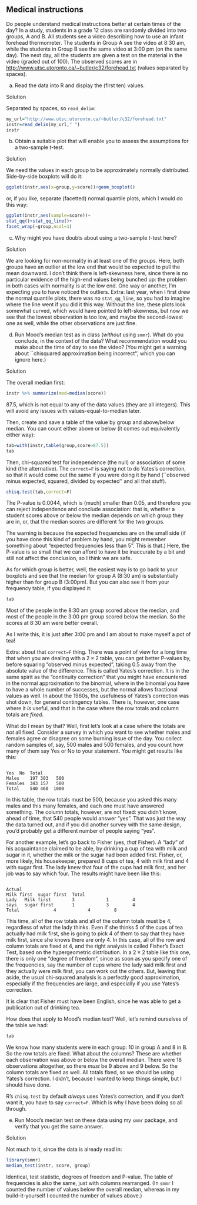 ##  Medical instructions


 Do people understand medical instructions better at certain
times of the day? In a study, students in a grade 12 class are
randomly divided into two groups, A and B. All students see a video
describing how to use an infant forehead thermometer. The students in
Group A see the video at 8:30 am, while the students in Group B see
the same video at 3:00 pm (on the same day). The next day, all the
students are given a test on the material in the video (graded out of
100). The observed scores are in
[http://www.utsc.utoronto.ca/~butler/c32/forehead.txt](http://www.utsc.utoronto.ca/~butler/c32/forehead.txt) (values
separated by spaces).



(a) Read the data into R and display the (first ten) values.


Solution


Separated by spaces, so `read_delim`:

```r
my_url="http://www.utsc.utoronto.ca/~butler/c32/forehead.txt"
instr=read_delim(my_url," ")
instr
``` 
    


(b) Obtain a suitable plot that will enable you to assess the
assumptions for a two-sample $t$-test.


Solution


We need the values in each group to be approximately normally
distributed. Side-by-side boxplots will do it:
```r
ggplot(instr,aes(x=group,y=score))+geom_boxplot()
```     

or, if you like, separate (facetted) normal quantile plots, which I
would do this way:

```r
ggplot(instr,aes(sample=score))+
stat_qq()+stat_qq_line()+
facet_wrap(~group,ncol=1)
``` 
    


(c) Why might you have doubts about using a two-sample $t$-test here?


Solution


We are looking for non-normality in at least one of the
groups. Here, both groups have an outlier at the low end that
would be expected to pull the mean downward. I don't think there
is left-skewness here, since there is no particular evidence of
the high-end values being bunched up: the problem in both cases
with normality is at the low end. 
One way or another, I'm expecting you to have noticed the outliers.
Extra: last year, when I first drew the normal quantile plots,
there was no `stat_qq_line`, so you had to imagine where
the line went if you did it this way. Without the line, these
plots look somewhat curved, which would have pointed to
left-skewness, but now we see that the lowest observation is too
low, and maybe the second-lowest one as well, while the other
observations are just fine.
    


(d) Run Mood's median test as in class (*without* using
`smmr`). What do you conclude, in the context of the data?
What recommendation would you make about the time of day to see the
video?  (You might get a warning about ``chisquared approximation
being incorrect'', which you can ignore here.)


Solution


The overall median first:
```r
instr %>% summarize(med=median(score))
```     

87.5, which is not equal to any of the data values (they are all
integers). This will avoid any issues with values-equal-to-median later.

Then, create and save a table of the value by group and above/below
median. You can count either above or below (it comes out equivalently
either way):

```r
tab=with(instr,table(group,score>87.5))
tab
``` 

Then, chi-squared test for independence (the null) or association of
some kind (the alternative). The `correct=F` is saying not to
do Yates's correction, so that it would come out the same if you were
doing it by hand (``observed minus expected, squared, divided by
expected'' and all that stuff).

```r
chisq.test(tab,correct=F)
``` 

The P-value is 0.0044, which is (much) smaller than 0.05, and
therefore you can reject independence and conclude association: that
is, whether a student scores above or below the median depends on
which group they are in, or, that the median scores are different for
the two groups.

The warning is because the expected frequencies are on the small side
(if you have done this kind of problem by hand, you might remember
something about "expected frequencies less than 5". This is that.)
Here, the P-value is so small that we can afford to have it be
inaccurate by a bit and still not affect the conclusion, so I think we
are safe.

As for which group is better, well, the easiest way is to go back to
your boxplots and see that the median for group A (8:30 am) is
substantially higher than for group B (3:00pm). But you can also see
it from your frequency table, if you displayed it:

```r
tab
``` 

Most of the people in the 8:30 am group scored above the median, and
most of the people in the 3:00 pm group scored below the median. So
the scores at 8:30 am were better overall.

As I write this, it is just after 3:00 pm and I am about to make
myself a pot of tea!

Extra: about that `correct=F` thing. There was a point of view for a
long time that when you are dealing with a $2 \times 2$ table, you can
get better P-values by, before squaring "observed minus expected",
taking 0.5 away from the absolute value of the difference. This is
called Yates's correction. It is in the same spirit as the
"continuity correction" that you might have encountered in the
normal approximation to the binomial, where in the binomial you have
to have a whole number of successes, but the normal allows fractional
values as well.  In about the 1960s, the usefulness of Yates's
correction was shot down, for general contingency tables. There is,
however, one case where it *is* useful, and that is the case
where the row totals and column totals are *fixed*.

What do I mean by that? Well, first let's look at a case where the
totals are *not* all fixed. Consider a survey in which you want
to see whether males and females agree or disagree on some burning
issue of the day. You collect random samples of, say, 500 males and
500 females, and you count how many of them say Yes or No to your
statement.\endnote{To simplify things, we'll assume that everyone gave
a Yes or a No answer, though you could add a column like "No answer"
if you wanted to make it more realistic.}
You might get results like this:


```

Yes  No  Total
Males    197 303   500
Females  343 157   500
Total    540 460  1000

```


In this table, the row totals must be 500, because you asked this many
males and this many females, and each one must have answered
something. The column totals, however, are not fixed: you didn't know,
ahead of time, that 540 people would answer "yes". That was just the
way the data turned out, and if you did another survey with the same
design, you'd probably get a different number of people saying
"yes". 

For another example, let's go back to Fisher (yes, *that*
Fisher). A "lady" of his acquaintance claimed to be able, by
drinking a cup of tea with milk and sugar in it, whether the milk or
the sugar had been added first. Fisher, or, more likely, his
housekeeper, prepared 8 cups of tea, 4 with milk first and 4 with
sugar first. The lady knew that four of the cups had milk first, and
her job was to say which four. The results might have been like this:


```

Actual 
Milk first  sugar first  Total
Lady   Milk first        3            1         4
says   sugar first       1            3         4
Total             4            4         8

```


This time, all of the row totals and all of the column totals must be
4, regardless of what the lady thinks. Even if she thinks 5 of the
cups of tea actually had milk first, she is going to pick 4 of them to
say that they have milk first, since she knows there are only 4. In
this case, all of the row and column totals are fixed at 4, and the
right analysis is called Fisher's Exact Test, based on the
hypergeometric distribution. In a $2\times 2$ table like this one,
there is only one "degree of freedom", since as soon as you specify
one of the frequencies, say the number of cups where the lady said
milk first and they actually were milk first, you can work out the
others.  But, leaving that aside, the usual chi-squared analysis is a
perfectly good approximation, especially if the frequencies are large,
and especially if you use Yates's correction.

It is clear that Fisher must have been English, since he was able to
get a publication out of drinking tea.

How does that apply to Mood's median test? Well, let's remind
ourselves of the table we had:

```r
tab
``` 

We know how many students were in each group: 10 in group A and 8 in
B. So the row totals are fixed. What about the columns? These are
whether each observation was above or below the overall median. There
were 18 observations altogether, so there *must* be 9 above and 9
below.\endnote{Except in the case of the previous problem, where there
were multiple observations equal to the overall median. Which we
ignore for the moment.} So the column totals are fixed as well. All
totals fixed, so we should be using Yates's correction. I didn't,
because I wanted to keep things simple, but I should have done.

R's `chisq.test` by default *always* uses Yates's
correction, and if you don't want it, you have to say
`correct=F`.  Which is why I have been doing so all through.
    


(e) Run Mood's median test on these data using my `smmr`
package, and verify that you get the same answer.


Solution


Not much to it, since the data is already read in:
```r
library(smmr)
median_test(instr, score, group)
```     

Identical, test statistic, degrees of freedom and P-value. The table
of frequencies is also the same, just with columns rearranged. (In
`smmr` I counted the number of values below the overall median,
whereas in my build-it-yourself I counted  the number of
values above.)
    



